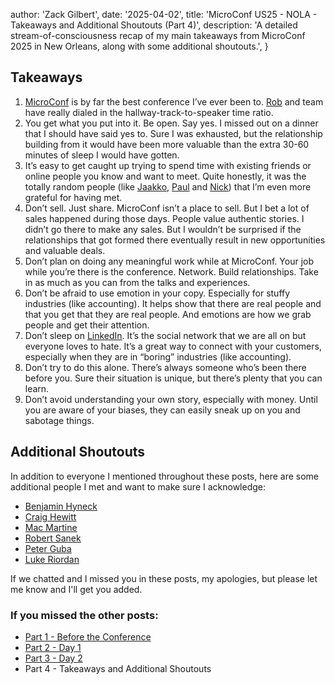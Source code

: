 
  author: 'Zack Gilbert',
  date: '2025-04-02',
  title: 'MicroConf US25 - NOLA - Takeaways and Additional Shoutouts (Part 4)',
  description: 'A detailed stream-of-consciousness recap of my main takeaways from MicroConf 2025 in New Orleans, along with some additional shoutouts.',
}


## Takeaways

1. [MicroConf](https://microconf.com) is by far the best conference I’ve ever been to. [Rob](https://bsky.app/profile/robwalling.com) and team have really dialed in the hallway-track-to-speaker time ratio.
2. You get what you put into it. Be open. Say yes. I missed out on a dinner that I should have said yes to. Sure I was exhausted, but the relationship building from it would have been more valuable than the extra 30-60 minutes of sleep I would have gotten.
3. It’s easy to get caught up trying to spend time with existing friends or online people you know and want to meet. Quite honestly, it was the totally random people (like [Jaakko](https://www.linkedin.com/in/jaakkopiipponen/), [Paul](https://www.linkedin.com/in/preinheimer/) and [Nick](https://www.linkedin.com/in/nickloudon/)) that I’m even more grateful for having met.
4. Don’t sell. Just share. MicroConf isn’t a place to sell. But I bet a lot of sales happened during those days. People value authentic stories. I didn’t go there to make any sales. But I wouldn’t be surprised if the relationships that got formed there eventually result in new opportunities and valuable deals.
5. Don’t plan on doing any meaningful work while at MicroConf. Your job while you’re there is the conference. Network. Build relationships. Take in as much as you can from the talks and experiences.
6. Don’t be afraid to use emotion in your copy. Especially for stuffy industries (like accounting). It helps show that there are real people and that you get that they are real people. And emotions are how we grab people and get their attention.
7. Don’t sleep on [LinkedIn](https://www.linkedin.com/in/zackgilbert/). It’s the social network that we are all on but everyone loves to hate. It’s a great way to connect with your customers, especially when they are in “boring” industries (like accounting).
8. Don’t try to do this alone. There’s always someone who’s been there before you. Sure their situation is unique, but there’s plenty that you can learn.
9. Don’t avoid understanding your own story, especially with money. Until you are aware of your biases, they can easily sneak up on you and sabotage things.


## Additional Shoutouts

In addition to everyone I mentioned throughout these posts, here are some additional people I met and want to make sure I acknowledge:
- [Benjamin Hyneck](https://www.linkedin.com/in/benjaminhyneck)
- [Craig Hewitt](https://www.linkedin.com/in/craig-hewitt-78386a66)
- [Mac Martine](https://www.linkedin.com/in/macmartine)
- [Robert Sanek](https://www.linkedin.com/in/robertsanek)
- [Peter Guba](https://www.linkedin.com/in/peterguba)
- [Luke Riordan](https://www.linkedin.com/in/lukejriordan/)

If we chatted and I missed you in these posts, my apologies, but please let me know and I'll get you added.


### If you missed the other posts:
* [Part 1 - Before the Conference](/articles/microconf-us25-nola-part1)
* [Part 2 - Day 1](/articles/microconf-us25-nola-part2-day1)
* [Part 3 - Day 2](/articles/microconf-us25-nola-part3-day2)
* Part 4 - Takeaways and Additional Shoutouts
